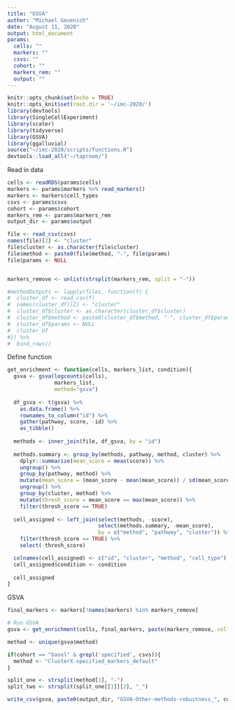 ```yaml
---
title: "GSVA"
author: "Michael Geuenich"
date: "August 11, 2020"
output: html_document
params:
  cells: ""
  markers: ""
  csvs: ""
  cohort: ""
  markers_rem: ""
  output: ""
---
```


```r
knitr::opts_chunk$set(echo = TRUE)
knitr::opts_knit$set(root.dir = '~/imc-2020/')
library(devtools)
library(SingleCellExperiment)
library(scater)
library(tidyverse)
library(GSVA)
library(ggalluvial)
source("~/imc-2020/scripts/functions.R")
devtools::load_all("~/taproom/")
```

Read in data
```r
cells <- readRDS(params$cells)
markers <- params$markers %>% read_markers()
markers <- markers$cell_types
csvs <- params$csvs
cohort <- params$cohort
markers_rem <- params$markers_rem
output_dir <- params$output

file <- read_csv(csvs)
names(file)[2] <- "cluster"
file$cluster <- as.character(file$cluster)
file$method <- paste0(file$method, "-", file$params)
file$params <- NULL


markers_remove <- unlist(strsplit(markers_rem, split = "-"))

#methodOutputs <- lapply(files, function(f) {
#  cluster_df <- read_csv(f)
#  names(cluster_df)[2] <- "cluster"
#  cluster_df$cluster <- as.character(cluster_df$cluster)
#  cluster_df$method <- paste0(cluster_df$method, "-", cluster_df$params)
#  cluster_df$params <- NULL
#  cluster_df
#}) %>% 
#  bind_rows()
```

Define function
```r
get_enrichment <- function(cells, markers_list, condition){
  gsva <- gsva(logcounts(cells),
               markers_list,
               method="gsva")
  
  df_gsva <- t(gsva) %>% 
    as.data.frame() %>% 
    rownames_to_column("id") %>% 
    gather(pathway, score, -id) %>% 
    as_tibble()
  
  methods <- inner_join(file, df_gsva, by = "id")
  
  methods.summary <- group_by(methods, pathway, method, cluster) %>% 
    dplyr::summarize(mean_score = mean(score)) %>% 
    ungroup() %>% 
    group_by(pathway, method) %>% 
    mutate(mean_score = (mean_score - mean(mean_score)) / sd(mean_score)) %>% 
    ungroup() %>% 
    group_by(cluster, method) %>% 
    mutate(thresh_score = mean_score == max(mean_score)) %>% 
    filter(thresh_score == TRUE)
  
  cell_assigned <- left_join(select(methods, -score), 
                             select(methods.summary, -mean_score), 
                             by = c("method", "pathway", "cluster")) %>% 
    filter(thresh_score == TRUE) %>% 
    select(-thresh_score)

  colnames(cell_assigned) <- c("id", "cluster", "method", "cell_type")
  cell_assigned$condition <- condition
  
  cell_assigned
}
```

GSVA
```r
final_markers <- markers[!names(markers) %in% markers_remove]

# Run GSVA
gsva <- get_enrichment(cells, final_markers, paste(markers_remove, collapse = "-"))
```

```r
method <- unique(gsva$method)

if(cohort == "basel" & grepl('specified', csvs)){
  method <- "ClusterX-specified_markers_default"
}

split_one <- strsplit(method[1], "-")
split_two <- strsplit(split_one[[1]][2], "_")

write_csv(gsva, paste0(output_dir, "GSVA-Other-methods-robustness_", cohort, "_", split_one[[1]][1], "_", tolower(split_two[[1]][3]), "_", paste(split_two[[1]][1:2], collapse = "-"), "_", paste(markers_remove, collapse = "-"), ".csv"))
```

